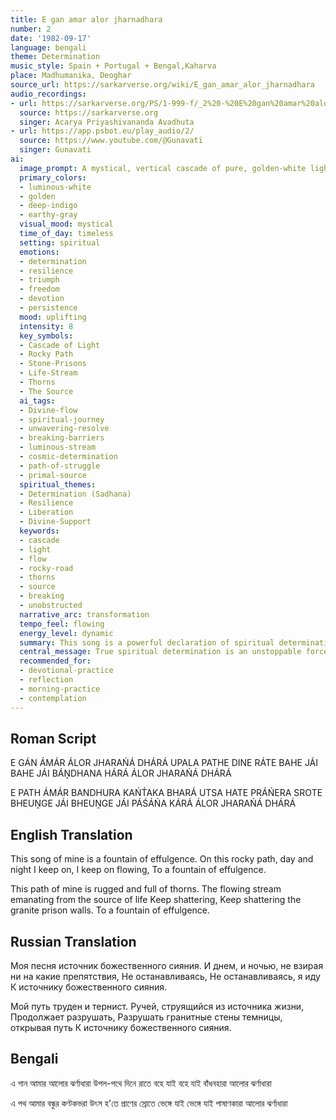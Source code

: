 ```yaml
---
title: E gan amar alor jharnadhara
number: 2
date: '1982-09-17'
language: bengali
theme: Determination
music_style: Spain + Portugal + Bengal,Kaharva
place: Madhumanika, Deoghar
source_url: https://sarkarverse.org/wiki/E_gan_amar_alor_jharnadhara
audio_recordings:
- url: https://sarkarverse.org/PS/1-999-f/_2%20-%20E%20gan%20amar%20alor%20jharanadhara.mp3
  source: https://sarkarverse.org
  singer: Acarya Priyashivananda Avadhuta
- url: https://app.psbot.eu/play_audio/2/
  source: https://www.youtube.com/@Gunavati
  singer: Gunavati
ai:
  image_prompt: A mystical, vertical cascade of pure, golden-white light flows relentlessly down a dark, rugged canyon path, illuminated by the contrast of deep indigo night. The luminous stream smashes through fragmented, dark gray stone walls and jagged rocks ('stone-prisons'), symbolizing unwavering determination and spiritual flow overcoming all earthly obstruction. Dynamic, high-contrast, spiritual realism.
  primary_colors:
  - luminous-white
  - golden
  - deep-indigo
  - earthy-gray
  visual_mood: mystical
  time_of_day: timeless
  setting: spiritual
  emotions:
  - determination
  - resilience
  - triumph
  - freedom
  - devotion
  - persistence
  mood: uplifting
  intensity: 8
  key_symbols:
  - Cascade of Light
  - Rocky Path
  - Stone-Prisons
  - Life-Stream
  - Thorns
  - The Source
  ai_tags:
  - Divine-flow
  - spiritual-journey
  - unwavering-resolve
  - breaking-barriers
  - luminous-stream
  - cosmic-determination
  - path-of-struggle
  - primal-source
  spiritual_themes:
  - Determination (Sadhana)
  - Resilience
  - Liberation
  - Divine-Support
  keywords:
  - cascade
  - light
  - flow
  - rocky-road
  - thorns
  - source
  - breaking
  - unobstructed
  narrative_arc: transformation
  tempo_feel: flowing
  energy_level: dynamic
  summary: This song is a powerful declaration of spiritual determination, likening the devotee's life and practice (the song) to an unstoppable cascade of light. It acknowledges the path is challenging, filled with obstacles like thorns and granite walls (stone-prisons), but affirms that the life-stream, drawing power directly from the divine Source, will relentlessly break through all obstructions to achieve total freedom and continuous flow.
  central_message: True spiritual determination is an unstoppable force of light, empowered by the Divine Source, that continuously flows through and demolishes all limitations and obstacles encountered on the path.
  recommended_for:
  - devotional-practice
  - reflection
  - morning-practice
  - contemplation
---
```


## Roman Script

E GÁN ÁMÁR ÁLOR JHARAŃÁ DHÁRÁ
UPALA PATHE DINE RÁTE
BAHE JÁI
BAHE JÁI BÁṊDHANA HÁRÁ
ÁLOR JHARAŃÁ DHÁRÁ

E PATH ÁMÁR BANDHURA KAŃT́AKA BHARÁ
UTSA HATE PRÁŃERA SROTE
BHEUṊGE JÁI
BHEUṊGE JÁI PÁŚÁŃA KÁRÁ
ÁLOR JHARAŃÁ DHÁRÁ

## English Translation

This song of mine is a fountain of effulgence.
On this rocky path, day and night
I keep on,
I keep on flowing,
To a fountain of effulgence.

This path of mine is rugged and full of thorns.
The flowing stream emanating from the source of life
Keep shattering,
Keep shattering the granite prison walls.
To a fountain of effulgence.

## Russian Translation

Моя песня источник божественного сияния.
И днем, и ночью, не взирая ни на какие препятствия,
Не останавливаясь,
Не останавливаясь, я иду
К источнику божественного сияния.

Мой путь труден и тернист.
Ручей, струящийся из источника жизни,
Продолжает разрушать,
Разрушать гранитные стены темницы, открывая путь
К источнику божественного сияния.

## Bengali

এ গান আমার আলোর ঝর্ণাধারা
উপল-পথে দিনে রাতে
বহে যাই
বহে যাই বাঁধনহারা
আলোর ঝর্ণাধারা

এ পথ আমার বন্ধুর কণ্টকভরা
উৎস হ'তে প্রাণের স্রোতে
ভেঙ্গে যাই
ভেঙ্গে যাই পাষাণকারা
আলোর ঝর্ণাধারা
